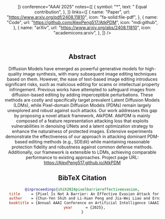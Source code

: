 






<Header
  title={frontmatter.title}
  authors={[
    {
      name: "Chun-Yen Shih",
      url: "",
      notes: ["*", "1", "2"],
    },
    {
      name: "Li-Xuan Peng",
      url: "https://alexpeng517.github.io/",
      notes: ["*", "1"],
    },
    {
      name: "Jia-Wei Liao",
      url: "https://jwliao1209.github.io/",
      notes: ["*", "1", "2"],
    },
    {
      name: "Ernie Chu",
      url: "https://www.cs.jhu.edu/~schu23/",
      notes: ["*", "3"],
    },
    {
      name: "Cheng-Fu Chou",
      url: "https://www.csie.ntu.edu.tw/~ccf/",
      notes: ["2"],
    },
    {
      name: "Jun-Cheng Chen",
      url: "https://homepage.citi.sinica.edu.tw/pages/pullpull/",
      notes: ["1"],
    },
  ]}
  institutions={[
    {
      name: "Research Center for Information Technology Innovation, Academia Sinica",
      notes: ["1"],
      logo: citi_logo,
    },
    {
      name: "National Tawian University",
      notes: ["2"],
      logo: ntu_logo,
    },
    {
      name: "Johns Hopkins University",
      notes: ["3"],
    }

  ]}
  conference="AAAI 2025"
  notes={[
    {
      symbol: "*",
      text: " Equal contribution",
    },
  ]}
  links={[
    {
      name: "Paper",
      url: "https://www.arxiv.org/pdf/2408.11810",
      icon: "fa-solid:file-pdf",
    },
    {
      name: "Code",
      url: "https://github.com/AlexPeng517/AtkPDM",
      icon: "mdi:github",
    },
    {
      name: "arXiv",
      url: "https://www.arxiv.org/abs/2408.11810",
      icon: "academicons:arxiv",
    },
  ]}
  />

<Figure caption="<b>Figure. Qualitative results compared to the previous methods.</b> Our adversarial images can effectively corrupt the edited results without significant fidelity decrease. The same column shares the same random seed for fair comparisons.">
    <Image source={teaser} width="1000" altText="teaser"/>
</Figure>

<Figure caption="">
    <Image source={overview} width="1000" altText="overview"/>
</Figure>

## Abstract

Diffusion Models have emerged as powerful generative models for high-quality image synthesis, with many subsequent image editing techniques based on them. However, the ease of text-based image editing introduces significant risks, such as malicious editing for scams or intellectual property infringement. Previous works have attempted to safeguard images from diffusion-based editing by adding imperceptible perturbations. These methods are costly and specifically target prevalent Latent Diffusion Models (LDMs), while Pixel-domain Diffusion Models (PDMs) remain largely unexplored and robust against such attacks. Our work addresses this gap by proposing a novel attack framework, AtkPDM. AtkPDM is mainly composed of a feature representation attacking loss that exploits vulnerabilities in denoising UNets and a latent optimization strategy to enhance the naturalness of protected images. Extensive experiments demonstrate the effectiveness of our approach in attacking dominant PDM-based editing methods (e.g., SDEdit) while maintaining reasonable protection fidelity and robustness against common defense methods. Additionally, our framework is extensible to LDMs, achieving comparable performance to existing approaches. Project page URL: https://AlexPeng517.github.io/AtkPDM



## BibTeX Citation

```bibtex
@inproceedings{shih2024pixelbarriereffectiveevasion,
  title     = {Pixel Is Not A Barrier: An Effective Evasion Attack for Pixel-Domain Diffusion Models},
  author    = {Chun-Yen Shih and Li-Xuan Peng and Jia-Wei Liao and Ernie Chu and Cheng-Fu Chou and Jun-Cheng Chen},
  booktitle = {Annual AAAI Conference on Artificial Intelligence (AAAI)},
  year      = {2025},
}
```